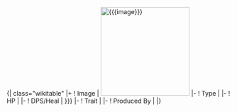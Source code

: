 <includeonly>{| class="wikitable"
|+ {{{name}}}
! Image
| [[File:{{{image}}}|200px]]
|-
! Type
| {{{type}}}
|-
! HP
| {{{hp}}}
|-
! DPS/Heal
| {{{dps|{{{heal}}}}}}
|-
! Trait
| {{{trait}}}
|-
! Produced By
| {{{produced_by}}}
|}</includeonly>